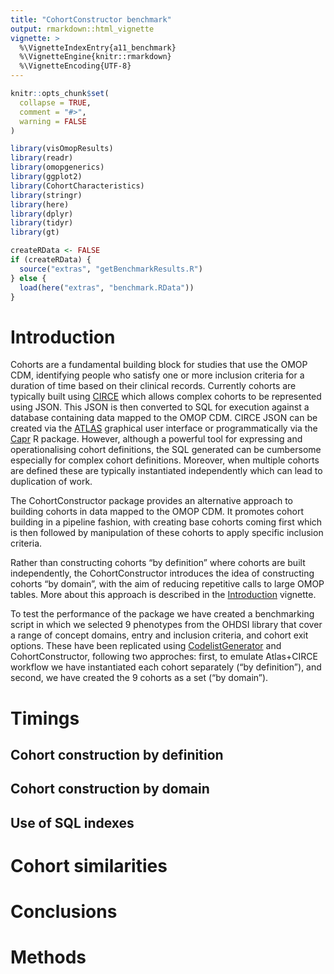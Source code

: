 ```yaml
---
title: "CohortConstructor benchmark"
output: rmarkdown::html_vignette
vignette: >
  %\VignetteIndexEntry{a11_benchmark}
  %\VignetteEngine{knitr::rmarkdown}
  %\VignetteEncoding{UTF-8}
---
```


```r
knitr::opts_chunk$set(
  collapse = TRUE,
  comment = "#>",
  warning = FALSE
)
```

```r
library(visOmopResults)
library(readr)
library(omopgenerics)
library(ggplot2)
library(CohortCharacteristics)
library(stringr)
library(here)
library(dplyr)
library(tidyr)
library(gt)

createRData <- FALSE
if (createRData) {
  source("extras", "getBenchmarkResults.R")
} else {
  load(here("extras", "benchmark.RData"))
}
```

# Introduction

Cohorts are a fundamental building block for studies that use the OMOP CDM, identifying people who satisfy one or more inclusion criteria for a duration of time based on their clinical records. Currently cohorts are typically built using [CIRCE](https://github.com/OHDSI/circe-be) which allows complex cohorts to be represented using JSON. This JSON is then converted to SQL for execution against a database containing data mapped to the OMOP CDM. CIRCE JSON can be created via the [ATLAS](https://github.com/OHDSI/Atlas) graphical user interface or programmatically via the [Capr](https://github.com/OHDSI/Capr) R package. However, although a powerful tool for expressing and operationalising cohort definitions, the SQL generated can be cumbersome especially for complex cohort definitions. Moreover, when multiple cohorts are defined these are typically instantiated independently which can lead to duplication of work.

The CohortConstructor package provides an alternative approach to building cohorts in data mapped to the OMOP CDM.  It promotes cohort building in a pipeline fashion, with creating base cohorts coming first which is then followed by manipulation of these cohorts to apply specific inclusion criteria. 

Rather than constructing cohorts "by definition" where cohorts are built independently, the CohortConstructor introduces the idea of constructing cohorts "by domain", with the aim of reducing repetitive calls to large OMOP tables. More about this approach is described in the [Introduction](https://ohdsi.github.io/CohortConstructor/articles/a00_introduction.html) vignette.

To test the performance of the package we have created a benchmarking script in which we selected 9 phenotypes from the OHDSI library that cover a range of concept domains, entry and inclusion criteria, and cohort exit options. These have been replicated using [CodelistGenerator](https://github.com/darwin-eu/CodelistGenerator) and CohortConstructor, following two approches: first, to emulate Atlas+CIRCE workflow we have instantiated each cohort separately ("by definition"), and second, we have created the 9 cohorts as a set ("by domain").


# Timings

## Cohort construction by definition

## Cohort construction by domain

## Use of SQL indexes

# Cohort similarities

# Conclusions

# Methods
